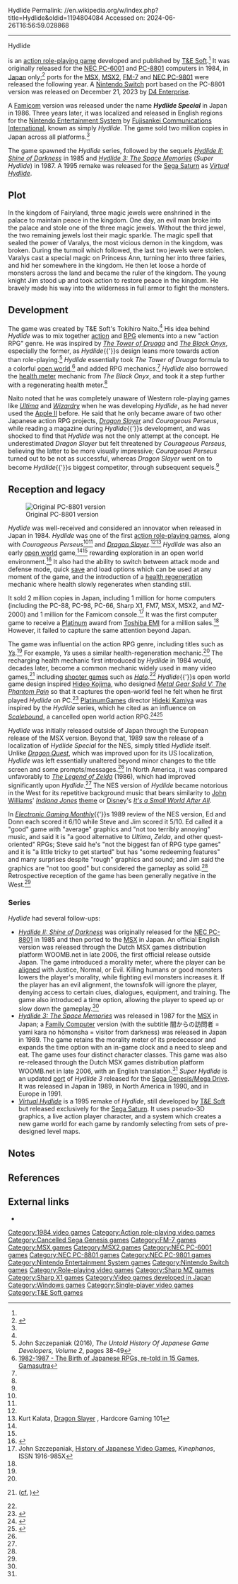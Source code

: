 Hydlide
Permalink: //en.wikipedia.org/w/index.php?title=Hydlide&oldid=1194804084
Accessed on: 2024-06-26T16:56:59.028868



------
Hydlide
{{Short description|1984 video game}}
{{Use mdy dates|date=January 2023}}
{{Infobox video game
| title = Hydlide
| image = Hydlide Cover.jpg
| caption = MSX box art
| developer = [[T&E Soft]]
| publisher = T&E Soft
| designer = Tokihiro Naito
| programmer = Eiji Kato
| composer = Keiichi Maruyama, Shigeru Tomita
| platforms = [[PC-6001]], [[PC-8801]], [[MSX]], [[MSX2]], [[PC-9801]], [[Sharp X1]], [[PC-6601|PC-66]], [[FM-7]], [[Sharp MZ-2000]], [[Famicom/NES]], [[Nintendo Switch]]
| released = {{collapsible list
 | title = December 13, 1984
 | '''PC-6001, PC-8801'''{{vgrelease|JP|December 13, 1984<ref>{{cite magazine|title=Hydlide (PC88)|magazine=[[Famitsu]]|url=http://www.famitsu.com/cominy/?m=pc&a=page_h_title&title_id=28193|access-date=January 14, 2015}}</ref>}}|'''MSX'''{{vgrelease|JP|March 1985<ref>{{cite web|url=http://www.famitsu.com/cominy/?m=pc&a=page_h_title&title_id=28201 |title=ハイドライド （MSX版） (MSX)の関連情報 &#124; ゲーム・エンタメ最新情報のファミ通.com |publisher=Famitsu.com |date= |accessdate=2023-01-29}}</ref>}}|'''FM-7'''{{vgrelease|JP|May 1985}}|'''MSX2'''{{vgrelease|JP|July 1985<ref>{{cite web|url=http://www.famitsu.com/cominy/?m=pc&a=page_h_title&title_id=23423 |title=ハイドライド （MSX2版） (MSX2)の関連情報 &#124; ゲーム・エンタメ最新情報のファミ通.com |publisher=Famitsu.com |date= |accessdate=2023-01-29}}</ref>|EU|1985}}|'''PC-9801'''{{vgrelease|JP|November 1985}}|'''Famicom/NES'''{{vgrelease|JP|March 18, 1986|NA|June 1989}}|'''Nintendo Switch'''{{vgrelease|WW|December 21, 2023}}
 }}
| genre = [[Action role-playing game|Action role-playing]]
| series =
| modes = [[Single-player video game|Single-player]]
}}

{{nihongo foot|'''''Hydlide'''''|ハイドライド|Haidoraido|lead=yes|group=lower-alpha}} is an [[action role-playing game]] developed and published by [[T&E Soft]].<ref name="gamasutra"/> It was originally released for the [[NEC PC-6001]] and [[PC-8801]] computers in 1984, in [[Japan]] only;<ref name=Kalata>{{cite web|author=Kurt Kalata & Robert Greene|url=http://www.hardcoregaming101.net/hydlide/hydlide.htm|title=Hydlide|publisher=Hardcore Gaming 101|access-date=May 1, 2011}}</ref> ports for the [[MSX]], [[MSX2]], [[FM-7]] and [[NEC PC-9801]] were released the following year. A [[Nintendo Switch]] port based on the PC-8801 version was released on December 21, 2023 by [[D4 Enterprise]].

A [[Famicom]] version was released under the name '''''Hydlide Special''''' in Japan in 1986. Three years later, it was localized and released in English regions for the [[Nintendo Entertainment System]] by [[Fujisankei Communications International]], known as simply ''Hydlide''. The game sold two million copies in Japan across all platforms.<ref name=john/>

The game spawned the ''Hydlide'' series, followed by the sequels ''[[Hydlide II: Shine of Darkness]]'' in 1985 and ''[[Hydlide 3: The Space Memories]]'' (''Super Hydlide'') in 1987. A 1995 remake was released for the [[Sega Saturn]] as ''[[Virtual Hydlide]]''.

==Plot==
In the kingdom of Fairyland, three magic jewels were enshrined in the palace to maintain peace in the kingdom. One day, an evil man broke into the palace and stole one of the three magic jewels. Without the third jewel, the two remaining jewels lost their magic sparkle. The magic spell that sealed the power of Varalys, the most vicious demon in the kingdom, was broken. During the turmoil which followed, the last two jewels were stolen. Varalys cast a special magic on Princess Ann, turning her into three fairies, and hid her somewhere in the kingdom. He then let loose a horde of monsters across the land and became the ruler of the kingdom. The young knight Jim stood up and took action to restore peace in the kingdom. He bravely made his way into the wilderness in full armor to fight the monsters.

==Development==
The game was created by T&E Soft's Tokihiro Naito.<ref name=john/> His idea behind ''Hydlide'' was to mix together [[Action game|action]] and [[Role-playing video game|RPG]] elements into a new "action RPG" genre. He was inspired by ''[[The Tower of Druaga]]'' and ''[[The Black Onyx]]'', especially the former, as ''Hydlide''{{'}}s design leans more towards action than role-playing.<ref name="Szczepaniak">John Szczepaniak (2016), ''The Untold History Of Japanese Game Developers, Volume 2'', pages 38-49</ref> ''Hydlide'' essentially took ''The Tower of Druaga'' formula to a colorful [[open world]],<ref name="gamasutra">[http://www.gamasutra.com/blogs/FelipePepe/20161010/282896/19821987__The_Birth_of_Japanese_RPGs_retold_in_15_Games.php 1982-1987 - The Birth of Japanese RPGs, re-told in 15 Games], [[Gamasutra]]</ref> and added RPG mechanics.<ref name="Szczepaniak"/> ''Hydlide'' also borrowed the [[health meter]] mechanic from ''The Black Onyx'', and took it a step further with a regenerating health meter.<ref name="Szczepaniak"/>

Naito noted that he was completely unaware of Western role-playing games like ''[[Ultima (series)|Ultima]]'' and ''[[Wizardry]]'' when he was developing ''Hydlide'', as he had never used the [[Apple II]] before. He said that he only became aware of two other Japanese action RPG projects, ''[[Dragon Slayer (video game)|Dragon Slayer]]'' and ''Courageous Perseus'', while reading a magazine during ''Hydlide''{{'}}s development, and was shocked to find that ''Hydlide'' was not the only attempt at the concept. He underestimated ''Dragon Slayer'' but felt threatened by ''Courageous Perseus'', believing the latter to be more visually impressive; ''Courageous Perseus'' turned out to be not as successful, whereas ''Dragon Slayer'' went on to become ''Hydlide''{{'}}s biggest competitor, through subsequent sequels.<ref name="Szczepaniak"/>

==Reception and legacy==
{{Video game reviews
|EGM=22/40<ref name="EGM">{{cite magazine|author1=Steve|author2=Ed|author3=Donn|author4=Jim|date=July 1989|url=https://archive.org/details/Electronic_Gaming_Monthly_02/page/n11/mode/2up|title=Hydlide|magazine=[[Electronic Gaming Monthly]]|issue=2|page=13|access-date=July 10, 2021}}</ref>
}}
[[Image:Hydlide screenshot.png|left|thumb|Original PC-8801 version]]

''Hydlide'' was well-received and considered an innovator when released in Japan in 1984. ''Hydlide'' was one of the first [[action role-playing game]]s, along with ''Courageous Perseus''<ref name=john/><ref name="Szczepaniak"/> and ''[[Dragon Slayer (series)|Dragon Slayer]]''.<ref name="Szczepaniak"/><ref>Kurt Kalata, [http://www.hardcoregaming101.net/dragonslayer/dragonslayer.htm Dragon Slayer]  {{webarchive|url=https://web.archive.org/web/20110723142515/http://www.hardcoregaming101.net/dragonslayer/dragonslayer.htm |date=July 23, 2011}}, Hardcore Gaming 101</ref> ''Hydlide'' was also an early [[open world]] game,<ref name="kojima"/><ref name="gamasutra"/> rewarding exploration in an open world environment.<ref>{{cite web | url = http://in.ign.com/india/82586/feature/ign-india-discusses-game-design-combat-in-open-world-games | title = IGN India discusses game design: Combat in open world games | date = November 2, 2015}}</ref> It also had the ability to switch between attack mode and defense mode, quick [[Saved game|save]] and load options which can be used at any moment of the game, and the introduction of a [[Health (gaming)#Recharging health|health regeneration]] mechanic where health slowly regenerates when standing still.

It sold 2 million copies in Japan, including 1 million for home computers (including the PC-88, PC-98, PC-66, Sharp X1, FM7, MSX, MSX2, and MZ-2000) and 1 million for the Famicom console.<ref name=john>John Szczepaniak, [http://www.kinephanos.ca/2015/history-of-japanese-video-games/ History of Japanese Video Games], ''Kinephanos'', ISSN 1916-985X</ref> It was the first computer game to receive a [[Platinum (award)|Platinum]] award from [[Toshiba EMI]] for a million sales.<ref name="Szczepaniak"/> However, it failed to capture the same attention beyond Japan.

The game was influential on the action RPG genre, including titles such as ''[[Ys (series)|Ys]]''.<ref name="Szczepaniak"/> For example, ''Ys'' uses a similar health-regeneration mechanic.<ref name="gtm_falcom"/> The recharging health mechanic first introduced by ''Hydlide'' in 1984 would, decades later, become a common mechanic widely used in many video games,<ref name="gtm_falcom">{{cite journal|last=Szczepaniak|first=John|title=Falcom: Legacy of Ys|journal=[[GamesTM|Games]]|date=July 7, 2011|issue=111|pages=152–159 [153]|url=http://imageshack.us/f/32/yshistory02.jpg/|archive-url=https://archive.today/20121209065625/http://imageshack.us/f/32/yshistory02.jpg/|url-status=dead|archive-date=December 9, 2012|access-date=September 7, 2011}} ([[cf.]] {{cite web|last=Szczepaniak|first=John|title=History of Ys interviews|url=http://blog.hardcoregaming101.net/2011/07/history-of-ys-interviews-by-john.html|work=Hardcore Gaming 101|access-date=September 6, 2011|date=July 8, 2011}})</ref> including [[shooter game]]s such as ''[[Halo (series)|Halo]]''.<ref name=john/> ''Hydlide''{{'}}s open world game design inspired [[Hideo Kojima]], who designed ''[[Metal Gear Solid V: The Phantom Pain]]'' so that it captures the open-world feel he felt when he first played ''Hydlide'' on PC.<ref name="kojima">{{cite tweet|user=hideo_kojima_en|number=470783176634163200|title=However I was shocked when I first saw "HYDLIDE" on PC, which had the world there. I hope u can feel the same in open-world MGS GZ.}}</ref> [[PlatinumGames]] director [[Hideki Kamiya]] was inspired by the ''Hydlide'' series, which he cited as an influence on ''[[Scalebound]]'', a cancelled open world action RPG.<ref>{{cite web|url=http://www.polygon.com/a/life-in-japan/Hideki-Kamiya-Scalebound|title=Hideki Kamiya: Making Scalebound with a Western publisher &#124; Life in Japan — an 18-part look inside Japan's game industry|website=[[Polygon (website)|Polygon]]}}</ref><ref>{{cite web|url=http://www.eurogamer.net/articles/2015-08-07-scalebound-is-a-different-kind-of-platinum-game|title = Scalebound is a different kind of Platinum Game|website = [[Eurogamer]]|date = August 7, 2015}}</ref>

''Hydlide'' was initially released outside of Japan through the European release of the MSX version. Beyond that, 1989 saw the release of a localization of ''Hydlide Special'' for the NES, simply titled ''Hydlide'' itself. Unlike ''[[Dragon Quest (video game)|Dragon Quest]]'', which was improved upon for its US localization, ''Hydlide'' was left essentially unaltered beyond minor changes to the title screen and some prompts/messages.<ref name=Kalata/> In North America, it was compared unfavorably to ''[[The Legend of Zelda (video game)|The Legend of Zelda]]'' (1986), which had improved significantly upon ''Hydlide''.<ref name=Kalata/> The NES version of ''Hydlide'' became notorious in the West for its repetitive background music that bears similarity to [[John Williams]]' ''[[Indiana Jones]]'' [[Raiders of the Lost Ark (soundtrack)|theme]] or [[Disney]]'s ''[[It's a Small World After All]]''.

In ''[[Electronic Gaming Monthly]]''{{'}}s 1989 review of the NES version, Ed and Donn each scored it 6/10 while Steve and Jim scored it 5/10. Ed called it a "good" game with "average" graphics and "not too terribly annoying" music, and said it is "a good alternative to ''Ultima'', ''Zelda'', and other quest-oriented" RPGs; Steve said he's "not the biggest fan of RPG type games" and it is "a little tricky to get started" but has "some redeeming features" and many surprises despite "rough" graphics and sound; and Jim said the graphics are "not too good" but considered the gameplay as solid.<ref name="EGM"/> Retrospective reception of the game has been generally negative in the West.<ref name=Kalata/>

===Series===
''Hydlide'' had several follow-ups:
* ''[[Hydlide II: Shine of Darkness]]'' was originally released for the [[NEC PC-8801]] in 1985 and then ported to the [[MSX]] in Japan. An official English version was released through the Dutch MSX games distribution platform WOOMB.net in late 2006, the first official release outside Japan. The game introduced a morality meter, where the player can be [[Alignment (role-playing games)|aligned]] with Justice, Normal, or Evil. Killing humans or good monsters lowers the player's morality, while fighting evil monsters increases it. If the player has an evil alignment, the townsfolk will ignore the player, denying access to certain clues, dialogues, equipment, and training. The game also introduced a time option, allowing the player to speed up or slow down the gameplay.<ref name=Kalata/>
* ''[[Super Hydlide|Hydlide 3: The Space Memories]]'' was released in 1987 for the [[MSX]] in Japan; a [[Family Computer]] version (with the subtitle 闇からの訪問者 = yami kara no hōmonsha = visitor from darkness) was released in Japan in 1989. The game retains the morality meter of its predecessor and expands the time option with an in-game clock and a need to sleep and eat. The game uses four distinct character classes. This game was also re-released through the Dutch MSX games distribution platform WOOMB.net in late 2006, with an English translation.<ref name=Kalata/> ''Super Hydlide'' is an updated [[Porting|port]] of ''Hydlide 3'' released for the [[Sega Genesis|Sega Genesis/Mega Drive]]. It was released in Japan in 1989, in North America in 1990, and in Europe in 1991.
* ''[[Virtual Hydlide]]'' is a 1995 remake of ''Hydlide'', still developed by [[T&E Soft]] but released exclusively for the [[Sega Saturn]]. It uses pseudo-3D graphics, a live action player character, and a system which creates a new game world for each game by randomly selecting from sets of pre-designed level maps.

==Notes==
{{notelist}}

==References==
{{reflist}}

==External links==
* {{moby game|id=/hydlide}}

{{Hydlide}}

[[Category:1984 video games]]
[[Category:Action role-playing video games]]
[[Category:Cancelled Sega Genesis games]]
[[Category:FM-7 games]]
[[Category:MSX games]]
[[Category:MSX2 games]]
[[Category:NEC PC-6001 games]]
[[Category:NEC PC-8801 games]]
[[Category:NEC PC-9801 games]]
[[Category:Nintendo Entertainment System games]]
[[Category:Nintendo Switch games]]
[[Category:Role-playing video games]]
[[Category:Sharp MZ games]]
[[Category:Sharp X1 games]]
[[Category:Video games developed in Japan]]
[[Category:Windows games]]
[[Category:Single-player video games]]
[[Category:T&E Soft games]]